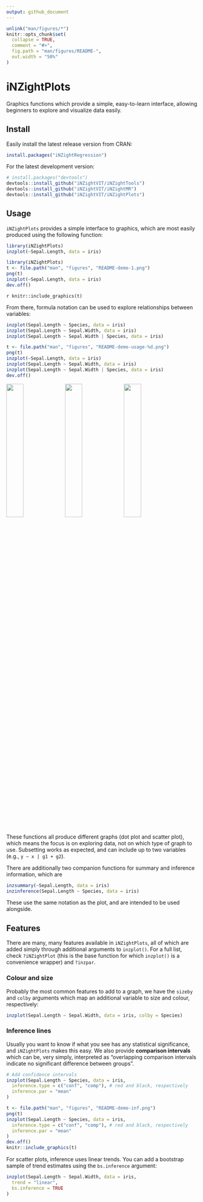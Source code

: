 ```yaml
---
output: github_document
---
```


```r
unlink("man/figures/*")
knitr::opts_chunk$set(
  collapse = TRUE,
  comment = "#>",
  fig.path = "man/figures/README-",
  out.width = "50%"
)
```

# iNZightPlots

Graphics functions which provide a simple, easy-to-learn interface, allowing beginners to explore and visualize data easily.


## Install

Easily install the latest release version from CRAN:
``` r
install.packages("iNZightRegression")
```

For the latest development version:
```r
# install.packages("devtools")
devtools::install_github("iNZightVIT/iNZightTools")
devtools::install_github("iNZightVIT/iNZightMR")
devtools::install_github("iNZightVIT/iNZightPlots")
```

## Usage

`iNZightPlots` provides a simple interface to graphics, which are most easily produced using the following function:
```r
library(iNZightPlots)
inzplot(~Sepal.Length, data = iris)
```

```r
library(iNZightPlots)
t <- file.path("man", "figures", "README-demo-1.png")
png(t)
inzplot(~Sepal.Length, data = iris)
dev.off()
```
`r knitr::include_graphics(t)`

From there, formula notation can be used to explore relationships between variables:
```r
inzplot(Sepal.Length ~ Species, data = iris)
inzplot(Sepal.Length ~ Sepal.Width, data = iris)
inzplot(Sepal.Length ~ Sepal.Width | Species, data = iris)
```

```r
t <- file.path("man", "figures", "README-demo-usage-%d.png")
png(t)
inzplot(~Sepal.Length, data = iris)
inzplot(Sepal.Length ~ Sepal.Width, data = iris)
inzplot(Sepal.Length ~ Sepal.Width | Species, data = iris)
dev.off()
```
<img src="man/figures/README-demo-usage-2.png" width="30%" />
<img src="man/figures/README-demo-usage-3.png" width="30%" />
<img src="man/figures/README-demo-usage-4.png" width="30%" />

These functions all produce different graphs (dot plot and scatter plot), which means the focus is on exploring data, not on which type of graph to use. Subsetting works as expected, and can include up to two variables (e.g., `y ~ x | g1 + g2`).

There are additionally two companion functions for summary and inference information, which are
```r
inzsummary(~Sepal.Length, data = iris)
inzinference(Sepal.Length ~ Species, data = iris)
```
These use the same notation as the plot, and are intended to be used alongside.


## Features

There are many, many features available in `iNZightPlots`, all of which are added simply through additional arguments to `inzplot()`. For a full list, check `?iNZightPlot` (this is the base function for which `inzplot()` is a convenience wrapper) and `?inzpar`.


### Colour and size

Probably the most common features to add to a graph, we have the `sizeby` and `colby` arguments which map an additional variable to size and colour, respectively:
```r
inzplot(Sepal.Length ~ Sepal.Width, data = iris, colby = Species)
```

### Inference lines

Usually you want to know if what you see has any statistical significance, and `iNZightPlots` makes this easy. We also provide __comparison intervals__ which can be, very simply, interpreted as "overlapping comparison intervals indicate no significant difference between groups".
```r
# Add confidence intervals
inzplot(Sepal.Length ~ Species, data = iris,
  inference.type = c("conf", "comp"), # red and black, respectively
  inference.par = "mean"
)
```

```r
t <- file.path("man", "figures", "README-demo-inf.png")
png(t)
inzplot(Sepal.Length ~ Species, data = iris,
  inference.type = c("conf", "comp"), # red and black, respectively
  inference.par = "mean"
)
dev.off()
knitr::include_graphics(t)
```

For scatter plots, inference uses linear trends. You can add a bootstrap sample of trend estimates using the `bs.inference` argument:
```r
inzplot(Sepal.Length ~ Sepal.Width, data = iris,
  trend = "linear",
  bs.inference = TRUE
)
```

